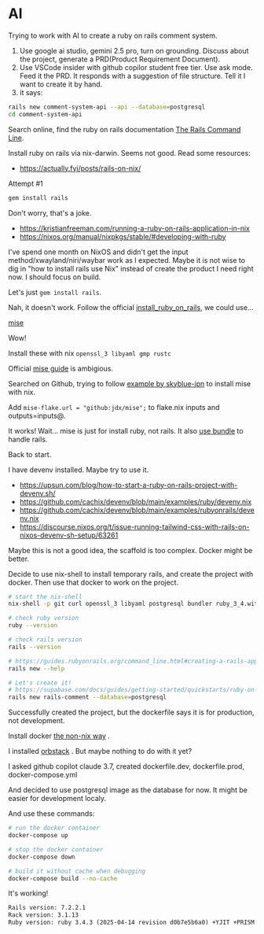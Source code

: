 # AI

Trying to work with AI to create a ruby on rails comment system.

1. Use google ai studio, gemini 2.5 pro, turn on grounding. Discuss about the project, generate a PRD(Product Requirement Document).
2. Use VSCode insider with github copilor student free tier. Use ask mode. Feed it the PRD. It responds with a suggestion of file structure. Tell it I want to create it by hand.
3. it says:

```bash
rails new comment-system-api --api --database=postgresql
cd comment-system-api
```

Search online, find the ruby on rails documentation [The Rails Command Line](https://guides.rubyonrails.org/command_line.html). 

Install ruby on rails via nix-darwin. Seems not good. Read some resources:

- https://actually.fyi/posts/rails-on-nix/

Attempt #1
```bash
gem install rails
```
Don't worry, that's a joke.

- https://kristianfreeman.com/running-a-ruby-on-rails-application-in-nix
- https://nixos.org/manual/nixpkgs/stable/#developing-with-ruby

I've spend one month on NixOS and didn't get the input method/xwayland/niri/waybar work as I expected. Maybe it is not wise to dig in "how to install rails use Nix" instead of create the product I need right now. I should focus on build.

Let's just `gem install rails`.

Nah, it doesn't work. Follow the official [install_ruby_on_rails](https://guides.rubyonrails.org/install_ruby_on_rails.html#install-ruby-on-macos), we could use... 

[mise](https://mise.jdx.dev/demo.html)

Wow!

Install these with nix `openssl_3 libyaml gmp rustc`

Official [mise guide](https://mise.jdx.dev/installing-mise.html#nix) is ambigious.

Searched on Github, trying to follow [example by skyblue-jpn](https://github.com/search?q=repo:skyblue-jpn/.dotfiles%20mise&type=code) to install mise with nix.

Add `mise-flake.url = "github:jdx/mise";` to flake.nix inputs and outputs=inputs@.

It works! Wait... mise is just for install ruby, not rails. It also [use bundle](https://mise.jdx.dev/mise-cookbook/ruby.html#a-ruby-on-rails-project) to handle rails. 

Back to start. 

I have devenv installed. Maybe try to use it.

- https://upsun.com/blog/how-to-start-a-ruby-on-rails-project-with-devenv.sh/
- https://github.com/cachix/devenv/blob/main/examples/ruby/devenv.nix
- https://github.com/cachix/devenv/blob/main/examples/rubyonrails/devenv.nix
- https://discourse.nixos.org/t/issue-running-tailwind-css-with-rails-on-nixos-devenv-sh-setup/63261

Maybe this is not a good idea, the scaffold is too complex. Docker might be better.

Decide to use nix-shell to install temporary rails, and create the project with docker. Then use that docker to work on the project.
```bash
# start the nix-shell
nix-shell -p git curl openssl_3 libyaml postgresql bundler ruby_3_4.withPackages'(ps: [ps.rails])'

# check ruby version
ruby --version

# check rails version
rails --version

# https://guides.rubyonrails.org/command_line.html#creating-a-rails-app
rails new --help

# Let's create it!
# https://supabase.com/docs/guides/getting-started/quickstarts/ruby-on-rails
rails new rails-comment --database=postgresql
```

Successfully created the project, but the dockerfile says it is for production, not development.

Install docker [the non-nix way](https://nixos.wiki/wiki/Docker#Running_the_docker_daemon_from_nix-the-package-manager_-_not_NixOS) .

I installed [orbstack](https://orbstack.dev/) . But maybe nothing to do with it yet?

I asked github copilot claude 3.7, created dockerfile.dev, dockerfile.prod, docker-compose.yml

And decided to use postgresql image as the database for now. It might be easier for development localy.

And use these commands:

```bash
# run the docker container
docker-compose up

# stop the docker container
docker-compose down

# build it without cache when debugging
docker-compose build --no-cache
```

It's working!

```txt
Rails version: 7.2.2.1
Rack version: 3.1.13
Ruby version: ruby 3.4.3 (2025-04-14 revision d0b7e5b6a0) +YJIT +PRISM [aarch64-linux]
```
